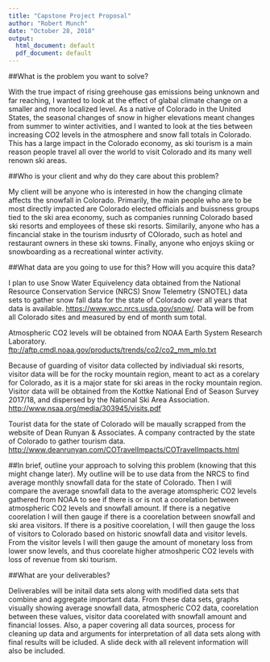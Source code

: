 ---
title: "Capstone Project Proposal"
author: "Robert Munch"
date: "October 28, 2018"
output:
  html_document: default
  pdf_document: default
---

##What is the problem you want to solve?

With the true impact of rising greehouse gas emissions being unknown and far reaching, I wanted to look at the effect of glabal climate change on a smaller and more localized level. As a native of Colorado in the United States, the seasonal changes of snow in higher elevations meant changes from summer to winter activities, and I wanted to look at the ties between increasing CO2 levels in the atmosphere and snow fall totals in Colorado. This has a large impact in the Colorado economy, as ski tourism is a main reason people travel all over the world to visit Colorado and its many well renown ski areas. 

##Who is your client and why do they care about this problem?

My client will be anyone who is interested in how the changing climate affects the snowfall in Colorado. Primarily, the main people who are to be most directly impacted are Colorado elected officials and buissness groups tied to the ski area economy, such as companies running Colorado based ski resorts and employees of these ski resorts. Similarily, anyone who has a fincancial stake in the tourism indusrty of COlorado, such as hotel and restaurant owners in these ski towns. Finally, anyone who enjoys skiing or snowboarding as a recreational winter activity. 

##What data are you going to use for this? How will you acquire this data?

I plan to use Snow Water Equivelency data obtained from the National Resource Conservation Service (NRCS) Snow Telemetry (SNOTEL) data sets to gather snow fall data for the state of Colorado over all years that data is available. <https://www.wcc.nrcs.usda.gov/snow/>.
Data will be from all Colorado sites and measured by end of month sum total. 

Atmospheric CO2 levels will be obtained from NOAA Earth System Research Laboratory.   
<ftp://aftp.cmdl.noaa.gov/products/trends/co2/co2_mm_mlo.txt>

Because of guarding of visitor data collected by indiviadual ski resorts, visitor data will be for the rocky mountain region, meant to act as a corelary for Colorado, as it is a major state for ski areas in the rocky mountain region. Visitor data will be obtained from  the Kottke National End of Season Survey 2017/18, and dispersed by the National Ski Area Association. <http://www.nsaa.org/media/303945/visits.pdf> 

Tourist data for the state of Colorado will be maually scrapped from the website of Dean Runyan & Associates. A company contracted by the state of Colorado to gather tourism data. <http://www.deanrunyan.com/COTravelImpacts/COTravelImpacts.html>

##In brief, outline your approach to solving this problem (knowing that this might change later).
My outline will be to use data from the NRCS to find average monthly snowfall data for the state of Colorado. Then I will compare the average snowfall data to the average atomspheric CO2 levels gathered from NOAA to see if there is or is not a coorelation between atmospheric CO2 levels and snowfall amount. 
If there is a  negative coorelation I will then gauge if there is a coorelation between snowfall and ski area visitors. If there is a positive coorelation, I will then gauge the loss of visitors to Colorado based on historic snowfall data and visitor levels. From the visitor levels I will then gauge the amount of monetary loss from lower snow levels, and thus coorelate higher atmoshperic CO2 levels with loss of revenue from ski tourism. 

##What are your deliverables?

Deliverables will be initail data sets along with modified data sets that combine and aggregate important data. 
From these data sets, graphs visually showing average snowfall data, atmospheric CO2 data, coorelation between these values, visitor data coorelated with snowfall amount and financial losses. 
Also, a paper covering all data sources, process for cleaning up data and arguments for interpretation of all data sets along with final results will be icluded. 
A slide deck with all relevent information will also be included. 